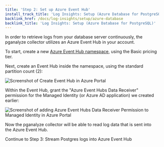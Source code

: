 ```yaml
---
title: 'Step 2: Set up Azure Event Hub'
install_track_title: 'Log Insights: Setup (Azure Database for PostgreSQL)'
backlink_href: /docs/log-insights/setup/azure-database
backlink_title: 'Log Insights: Setup (Azure Database for PostgreSQL)'
---
```



In order to retrieve logs from your database server continuously, the pganalyze collector utilizes an Azure Event Hub in your account.

To start, create a new [Azure Event Hub namespace](https://portal.azure.com/#create/Microsoft.EventHub), using the Basic pricing tier.

Next, create an Event Hub inside the namespace, using the standard partition count (2):

<p style="max-width: 400px">
  <img src={imgCreateEventHub} alt="Screenshot of Create Event Hub in Azure Portal" />
</p>

Within the Event Hub, grant the "Azure Event Hubs Data Receiver" permission for the Managed Identity (or Azure AD application) we created earlier:

<img src={imgAddEventHubPermission} alt="Screenshot of adding Azure Event Hubs Data Receiver Permission to Managed Identity in Azure Portal" />

Now the pganalyze collector will be able to read log data that is sent into the Azure Event Hub.

<Link className="btn btn-success" to="03_stream_logs_into_event_hub">
  Continue to Step 3: Stream Postgres logs into Azure Event Hub
</Link>
